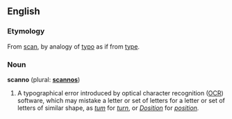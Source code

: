 ==English==
===Etymology===
From [[scan]], by analogy of [[typo]] as if from [[type]].

===Noun===
'''scanno''' (plural: '''[[scannos]]''') <!-- not 'scannoes', again by analogy from 'typo' -->
# A typographical error introduced by optical character recognition ([[OCR]]) software, which may mistake a letter or set of letters for a letter or set of letters of similar shape, as ''[[tum]]'' for ''[[turn]]'', or ''[[google:Dosition|Dosition]]'' for ''[[position]].''